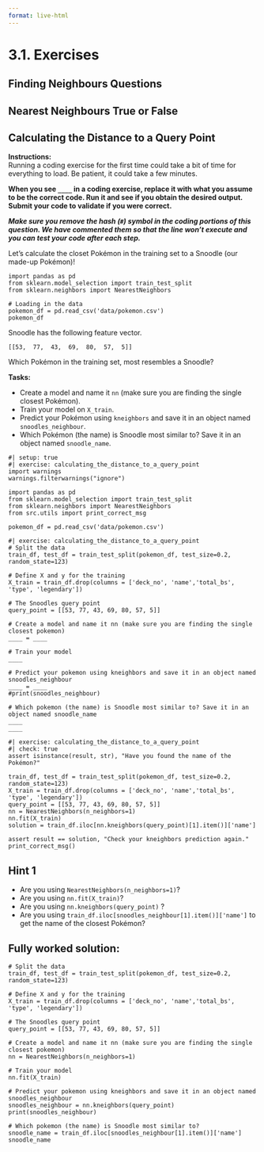 ```yaml
---
format: live-html
---
```


<script src='../../src/quiz.js'></script>

# 3.1. Exercises

## Finding Neighbours Questions

<div id='mcq1'></div>
<script>
    generateQuiz(
        'mcq1',
        'Question 1',
        'In the slides we calculated distances between all points in the training data using <code>sklearn</code>’s <code>euclidean_distances</code> function. What would happen if we didn’t use <code>fill_diagonal()</code>?',
        {
        'We would get the farthest example from the one we are trying to find instead of the closest.': 'Not quite.',
        'We would get itself as the closest example.': 'Right, there is 0 distance from a point to itself.',
        'We would obtain the mean distance from all points to the current one.': 'Unfortunately, the mean has nothing to do with why we fill the diagonals in.',
        'We would get 0 examples.': 'We would get an example but it would be the wrong one.',
        },
        'We would get itself as the closest example.',
    );
</script>

<div id='mcq2'></div>
<script>
    generateQuiz(
        'mcq2',
        'Question 2',
        'How many dimension does the input vector for <code>kneighbors()</code> need to be?',
        {
        '1': '1d vectors will result in an error.',
        '2': '',
        '3': 'This will throw an error.',
        'It must be a pandas dataframe': 'Not quite.',
        },
        '2',
    );
</script>

## Nearest Neighbours True or False

<div id='mcq3'></div>
<script>
    generateQuiz(
        'mcq3',
        'Question 1',
        'When finding the nearest neighbour in a dataset using <code>kneighbors()</code> from the <code>sklearn</code> library, we must <code>fit</code>  the data first.',
        {
        'True': 'Great work!',
        'False': 'Take a look at the code in the lecture slides to refresh!',
        },
        'True',
    );
</script>

<div id='mcq4'></div>
<script>
    generateQuiz(
        'mcq4',
        'Question 2',
        'Calculating the distances between an example and a query point takes twice as long as calculating the distances between two examples.',
        {
        'True': 'This is completely made up!',
        'False': 'Great work!',
        },
        'False',
    );
</script>

## Calculating the Distance to a Query Point

**Instructions:**    
Running a coding exercise for the first time could take a bit of time for everything to load.  Be patient, it could take a few minutes. 

**When you see `____` in a coding exercise, replace it with what you assume to be the correct code.  Run it and see if you obtain the desired output.  Submit your code to validate if you were correct.**

_**Make sure you remove the hash (`#`) symbol in the coding portions of this question.  We have commented them so that the line won't execute and you can test your code after each step.**_

Let's calculate the closet Pokémon in the training set to a Snoodle (our made-up Pokémon)!

```pyodide
import pandas as pd
from sklearn.model_selection import train_test_split
from sklearn.neighbors import NearestNeighbors

# Loading in the data
pokemon_df = pd.read_csv('data/pokemon.csv')
pokemon_df
```

Snoodle	has the following feature vector. 

```out
[[53,  77,  43,  69,  80,  57,  5]]
```
Which Pokémon in the training set, most resembles a Snoodle?

**Tasks:**

- Create a model and name it `nn` (make sure you are finding the single closest Pokémon).
- Train your model on `X_train`.
- Predict your Pokémon using `kneighbors` and save it in an object named `snoodles_neighbour`.
- Which Pokémon (the name) is Snoodle most similar to? Save it in an object named `snoodle_name`.

```pyodide
#| setup: true
#| exercise: calculating_the_distance_to_a_query_point
import warnings
warnings.filterwarnings("ignore")

import pandas as pd
from sklearn.model_selection import train_test_split
from sklearn.neighbors import NearestNeighbors
from src.utils import print_correct_msg

pokemon_df = pd.read_csv('data/pokemon.csv')
```


```pyodide
#| exercise: calculating_the_distance_to_a_query_point
# Split the data
train_df, test_df = train_test_split(pokemon_df, test_size=0.2, random_state=123)

# Define X and y for the training
X_train = train_df.drop(columns = ['deck_no', 'name','total_bs', 'type', 'legendary'])

# The Snoodles query point
query_point = [[53, 77, 43, 69, 80, 57, 5]]

# Create a model and name it nn (make sure you are finding the single closest pokemon)
____ = ____

# Train your model
____

# Predict your pokemon using kneighbors and save it in an object named snoodles_neighbour
____ = ____
#print(snoodles_neighbour)

# Which pokemon (the name) is Snoodle most similar to? Save it in an object named snoodle_name
____
____
```

```pyodide
#| exercise: calculating_the_distance_to_a_query_point
#| check: true
assert isinstance(result, str), "Have you found the name of the Pokémon?"

train_df, test_df = train_test_split(pokemon_df, test_size=0.2, random_state=123)
X_train = train_df.drop(columns = ['deck_no', 'name','total_bs', 'type', 'legendary'])
query_point = [[53, 77, 43, 69, 80, 57, 5]]
nn = NearestNeighbors(n_neighbors=1)
nn.fit(X_train)
solution = train_df.iloc[nn.kneighbors(query_point)[1].item()]['name']

assert result == solution, "Check your kneighbors prediction again."
print_correct_msg()
```

:::: { .hint exercise="calculating_the_distance_to_a_query_point"}
::: { .callout-note collapse="false"}

## Hint 1

- Are you using ` NearestNeighbors(n_neighbors=1)`?
- Are you using `nn.fit(X_train)`?
- Are you using `nn.kneighbors(query_point)` ?
- Are you using `train_df.iloc[snoodles_neighbour[1].item()]['name']` to get the name of the closest Pokémon?

:::
::::

:::: { .solution exercise="calculating_the_distance_to_a_query_point" }
::: { .callout-tip collapse="false"}

## Fully worked solution:

```pyodide
# Split the data
train_df, test_df = train_test_split(pokemon_df, test_size=0.2, random_state=123)

# Define X and y for the training
X_train = train_df.drop(columns = ['deck_no', 'name','total_bs', 'type', 'legendary'])

# The Snoodles query point
query_point = [[53, 77, 43, 69, 80, 57, 5]]

# Create a model and name it nn (make sure you are finding the single closest pokemon)
nn = NearestNeighbors(n_neighbors=1)

# Train your model
nn.fit(X_train)

# Predict your pokemon using kneighbors and save it in an object named snoodles_neighbour
snoodles_neighbour = nn.kneighbors(query_point)
print(snoodles_neighbour)

# Which pokemon (the name) is Snoodle most similar to? 
snoodle_name = train_df.iloc[snoodles_neighbour[1].item()]['name']
snoodle_name
```

:::
::::